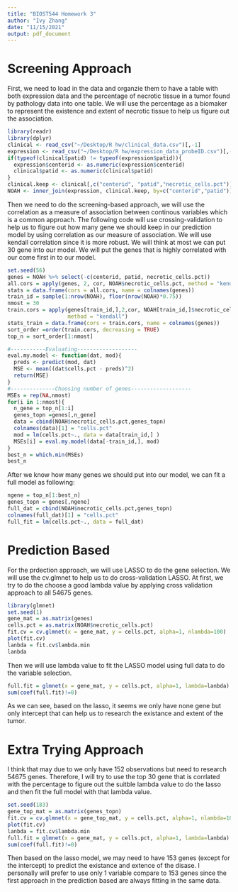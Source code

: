 ```yaml
---
title: "BIOST544 Homework 3"
author: "Ivy Zhang"
date: "11/15/2021"
output: pdf_document
---
```

# Screening Approach
First, we need to load in the data and organzie them to have a table with both expression data and the percentage of necrotic tissue in a tumor found by pathology data into one table. We will use the percentage as a biomaker to represent the existence and extent of necrotic tissue to help us figure out the association. 
```r
library(readr)
library(dplyr)
clinical <- read_csv("~/Desktop/R hw/clinical_data.csv")[,-1]
expression <- read_csv("~/Desktop/R hw/expression_data_probeID.csv")[,-1]
if(typeof(clinical$patid) != typeof(expression$patid)){
  expression$centerid <- as.numeric(expression$centerid)
  clinical$patid <- as.numeric(clinical$patid)
}
clinical.keep <- clinical[,c("centerid", "patid","necrotic_cells.pct")]
NOAH <- inner_join(expression, clinical.keep, by=c("centerid","patid"))
```

Then we need to do the screening-based approach, we will use the correlation as a measure of association between continous variables which is a common approach. The following code will use crossing-validation to help us to figure out how many gene we should keep in our prediction model by using correlation as our measure of association. We will use kendall correlation since it is more robust. We will think at most we can put 30 gene into our model. We will put the genes that is highly correlated with our come first in to our model. 

```r
set.seed(56)
genes = NOAH %>% select(-c(centerid, patid, necrotic_cells.pct))
all.cors = apply(genes, 2, cor, NOAH$necrotic_cells.pct, method = "kendall")
stats = data.frame(cors = all.cors, name = colnames(genes))
train_id = sample(1:nrow(NOAH), floor(nrow(NOAH)*0.75))
nmost = 30
train.cors = apply(genes[train_id,],2,cor, NOAH[train_id,]$necrotic_cells.pct, 
                   method = "kendall")
stats_train = data.frame(cors = train.cors, name = colnames(genes))
sort_order =order(train.cors, decreasing = TRUE)
top_n = sort_order[1:nmost]

#-----------Evaluating-------------------
eval.my.model <- function(dat, mod){
  preds <- predict(mod, dat)
  MSE <- mean((dat$cells.pct - preds)^2) 
  return(MSE)
}
#--------------Choosing number of genes-------------------
MSEs = rep(NA,nmost)
for(i in 1:nmost){
  n_gene = top_n[1:i]
  genes_topn =genes[,n_gene]
  data = cbind(NOAH$necrotic_cells.pct,genes_topn)
  colnames(data)[1] = "cells.pct"
  mod = lm(cells.pct~., data = data[train_id,] )
  MSEs[i] = eval.my.model(data[-train_id,], mod)
}
best_n = which.min(MSEs)
best_n
```

After we know how many genes we should put into our model, we can fit a full model as following: 

```r
ngene = top_n[1:best_n]
genes_topn = genes[,ngene]
full_dat = cbind(NOAH$necrotic_cells.pct,genes_topn)
colnames(full_dat)[1] = "cells.pct"
full_fit = lm(cells.pct~., data = full_dat)
```


# Prediction Based 

For the prdection approach, we will use LASSO to do the gene selection. We will use the cv.glmnet to help us to do cross-validation LASSO. At first, we try to do the choose a good lambda value by applying cross validation approach to all 54675 genes.

```r
library(glmnet)
set.seed(1)
gene_mat = as.matrix(genes)
cells.pct = as.matrix(NOAH$necrotic_cells.pct)
fit.cv = cv.glmnet(x = gene_mat, y = cells.pct, alpha=1, nlambda=100)
plot(fit.cv)
lanbda = fit.cv$lambda.min
lanbda
```
Then we will use lambda value to fit the LASSO model using full data to do the variable selection. 

```r
full.fit = glmnet(x = gene_mat, y = cells.pct, alpha=1, lambda=lanbda)
sum(coef(full.fit)!=0)
```

As we can see, based on the lasso, it seems we only have none gene but only intercept that can help us to research the existance and extent of the tumor. 

# Extra Trying Approach

I think that may due to we only have 152 observations but need to research 54675 genes. Therefore, I will try to use the top 30 gene that is corrlated with the percentage to figure out the suitble lambda value to do the lasso and then fit the full model with that lambda value. 

```r
set.seed(183)
gene_top_mat = as.matrix(genes_topn)
fit.cv = cv.glmnet(x = gene_top_mat, y = cells.pct, alpha=1, nlambda=100)
plot(fit.cv)
lanbda = fit.cv$lambda.min
full.fit = glmnet(x = gene_mat, y = cells.pct, alpha=1, lambda=lanbda)
sum(coef(full.fit)!=0)
```
Then based on the lasso model, we may need to have 153 genes (except for the intercept) to predict the existance and extence of the disase. I personally will prefer to use only 1 variable compare to 153 genes since the first approach in the prediction based are always fitting in the same data.
